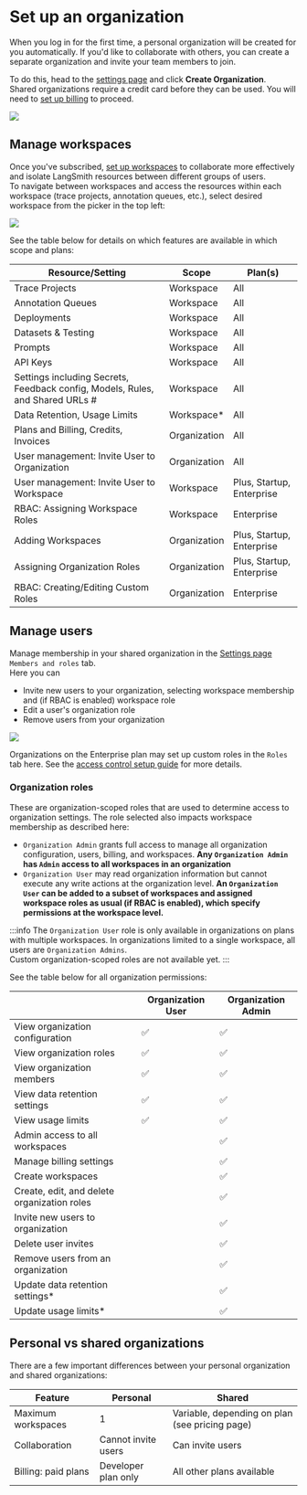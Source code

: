 # Set up an organization

When you log in for the first time, a personal organization will be created for you automatically. If you'd like to collaborate with others, you can create a separate organization and invite your team members to join.

To do this, head to the [settings page](https://smith.langchain.com/settings) and click **Create Organization**.  
Shared organizations require a credit card before they can be used. You will need to [set up billing](./set_up_billing) to proceed.

![](../static/create_organization.png)


## Manage workspaces
Once you've subscribed, [set up workspaces](./set_up_workspace) to collaborate more effectively and isolate LangSmith resources between different groups of users.  
To navigate between workspaces and access the resources within each workspace (trace projects, annotation queues, etc.), select desired workspace from the picker in the top left:

![](../static/select_workspace.png)

See the table below for details on which features are available in which scope and plans:

| Resource/Setting                                                              	| Scope        	| Plan(s)                   	|
|-------------------------------------------------------------------------------	|--------------	|---------------------------	|
| Trace Projects                                                                	| Workspace    	| All                       	|
| Annotation Queues                                                             	| Workspace    	| All                       	|
| Deployments                                                                   	| Workspace    	| All                       	|
| Datasets &amp; Testing                                                        	| Workspace    	| All                       	|
| Prompts                                                                       	| Workspace    	| All                       	|
| API Keys                                                                      	| Workspace    	| All                       	|
| Settings including Secrets, Feedback config, Models, Rules, and Shared URLs # 	| Workspace    	| All                       	|
| Data Retention, Usage Limits                                                  	| Workspace*   	| All                       	|
| Plans and Billing, Credits, Invoices                                          	| Organization 	| All                       	|
| User management: Invite User to Organization                                  	| Organization 	| All                       	|
| User management: Invite User to Workspace                                     	| Workspace    	| Plus, Startup, Enterprise 	|
| RBAC: Assigning Workspace Roles                                               	| Workspace    	| Enterprise                	|
| Adding Workspaces                                                             	| Organization 	| Plus, Startup, Enterprise 	|
| Assigning Organization Roles                                                  	| Organization 	| Plus, Startup, Enterprise 	|
| RBAC: Creating/Editing Custom Roles                                           	| Organization 	| Enterprise                	|

## Manage users
Manage membership in your shared organization in the [Settings page](https://smith.langchain.com/settings) `Members and roles` tab.  
Here you can
* Invite new users to your organization, selecting workspace membership and (if RBAC is enabled) workspace role
* Edit a user's organization role
* Remove users from your organization

![](../static/organization_members_and_roles.png)

Organizations on the Enterprise plan may set up custom roles in the `Roles` tab here. See the [access control setup guide](./set_up_access_control.mdx) for more details.


### Organization roles
These are organization-scoped roles that are used to determine access to organization settings. The role selected also impacts workspace membership as described here:
* `Organization Admin` grants full access to manage all organization configuration, users, billing, and workspaces. **Any `Organization Admin` has `Admin` access to all workspaces in an organization**
* `Organization User` may read organization information but cannot execute any write actions at the organization level. **An `Organization User` can be added to a subset of workspaces and assigned workspace roles as usual (if RBAC is enabled), which specify permissions at the workspace level.**

:::info
The `Organization User` role is only available in organizations on plans with multiple workspaces. In organizations limited to a single workspace, all users are `Organization Admins`.  
Custom organization-scoped roles are not available yet.
:::

See the table below for all organization permissions:

|                                             | Organization User | Organization Admin |
|---------------------------------------------|-------------------|--------------------|
| View organization configuration             | ✅                | ✅                 |
| View organization roles                     | ✅                | ✅                 |
| View organization members                   | ✅                | ✅                 |
| View data retention settings                | ✅                | ✅                 |
| View usage limits                           | ✅                | ✅                 |
| Admin access to all workspaces              |                   | ✅                 |
| Manage billing settings                     |                   | ✅                 |
| Create workspaces                           |                   | ✅                 |
| Create, edit, and delete organization roles |                   | ✅                 |
| Invite new users to organization            |                   | ✅                 |
| Delete user invites                         |                   | ✅                 |
| Remove users from an organization           |                   | ✅                 |
| Update data retention settings*             |                   | ✅                 |
| Update usage limits*                        |                   | ✅                 |


## Personal vs shared organizations
There are a few important differences between your personal organization and shared organizations:

| Feature             | Personal            | Shared                                         |
|---------------------|---------------------|------------------------------------------------|
| Maximum workspaces  | 1                   | Variable, depending on plan (see pricing page) |
| Collaboration       | Cannot invite users | Can invite users                               |
| Billing: paid plans | Developer plan only | All other plans available                      |
